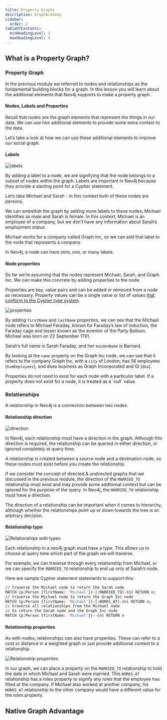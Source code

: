 ---
title: Property Graphs
description: GraphAcademy
sidebar:
  order: 2
tableOfContents:
  minHeadingLevel: 2
  maxHeadingLevel: 4
---

## What is a Property Graph?

### Property Graph

In the previous module we referred to nodes and relationships as the fundamental building blocks for a graph. In this lesson you will learn about the additional elements that Neo4j supports to make a property graph.

#### Nodes, Labels and Properties
Recall that nodes are the graph elements that represent the things in our data. We can use two additional elements to provide some extra context to the data.

Let’s take a look at how we can use these additional elements to improve our social graph.



#### Labels

![labels](/img/neo4j/labels.png)

By adding a label to a node, we are signifying that the node belongs to a subset of nodes within the graph. Labels are important in Neo4j because they provide a starting point for a Cypher statement.

Let’s take Michael and Sarah - in this context both of these nodes are persons.

We can embellish the graph by adding more labels to these nodes; Michael identifies as male and Sarah is female. In this context, Michael is an employee of a company, but we don’t have any information about Sarah’s employment status.

Michael works for a company called Graph Inc, so we can add that label to the node that represents a company.

<Aside type="note" title="">
In Neo4j, a node can have zero, one, or many labels.
</Aside>

#### Node properties

So far we’re assuming that the nodes represent Michael, Sarah, and Graph Inc. We can make this concrete by adding properties to the node.

Properties are key, value pairs and can be added or removed from a node as necessary. Property values can be a single value or list of values [that conform to the Cypher type system](https://neo4j.com/docs/cypher-manual/current/values-and-types/property-structural-constructed/).

![properties](/img/neo4j/properties.png)

By adding `firstName` and `lastName` properties, we can see that the Michael node refers to Michael Faraday, known for Faraday’s law of induction, the Faraday cage and lesser known as the inventor of the Party Balloon. Michael was born on 22 September 1791.

Sarah’s full name is Sarah Faraday, and her `maidenName` is Barnard.

By looking at the `name` property on the Graph Inc node, we can see that it refers to the company Graph Inc, with a `city` of London, has 56 employees (`numEmployees`), and does business as Graph Incorporated and GI (`dba`).

<Aside type="note" title="">
Properties do not need to exist for each node with a particular label. If a property does not exist for a node, it is treated as a `null` value.
</Aside>

### Relationships

A relationship in Neo4j is a connection between two nodes.

#### Relationship direction

![direction](/img/neo4j/direction.png)

In Neo4j, each relationship must have a direction in the graph. Although this direction is required, the relationship can be queried in either direction, or ignored completely at query time.

A relationship is created between a source node and a destination node, so these nodes must exist before you create the relationship.

If we consider the concept of directed & undirected graphs that we discussed in the previous module, the direction of the `MARRIED_TO` relationship must exist and may provide some additional context but can be ignored for the purpose of the query. In Neo4j, the `MARRIED_TO` relationship must have a direction.

The direction of a relationship can be important when it comes to hierarchy, although whether the relationships point up or down towards the tree is an arbitrary decision.

#### Relationship type

![Relationships with types](/img/neo4j/rt.png)

Each relationship in a neo4j graph must have a type. This allows us to choose at query time which part of the graph we will traverse.

For example, we can traverse through every relationship from Michael, or we can specify the `MARRIED_TO` relationship to end up only at Sarah’s node.

Here are sample Cypher statement statements to support this:

```sh frame="none"
// traverse the Michael node to return the Sarah node
MATCH (p:Person {firstName: 'Michael'})-[:MARRIED_TO]-(n) RETURN n;
// traverse the Michael node to return the Graph Inc node
MATCH (p:Person {firstName: 'Michael'})-[:WORKS_AT]-(n) RETURN n;
// traverse all relationships from the Michael node
// to return the Sarah node and the Graph Inc node
MATCH (p:Person {firstName: 'Michael'})--(n) RETURN n
```

#### Relationship properties

As with nodes, relationships can also have properties. These can refer to a cost or distance in a weighted graph or just provide additional context to a relationship.

![Relationship properties](/img/neo4j/rp.png)

In our graph, we can place a property on the `MARRIED_TO` relationship to hold the date in which Michael and Sarah were married. This `WORKS_AT` relationship has a roles property to signify any roles that the employee has filled at the company. If Michael also worked at another company, his `WORKS_AT` relationship to the other company would have a different value for the roles property.

## Native Graph Advantage